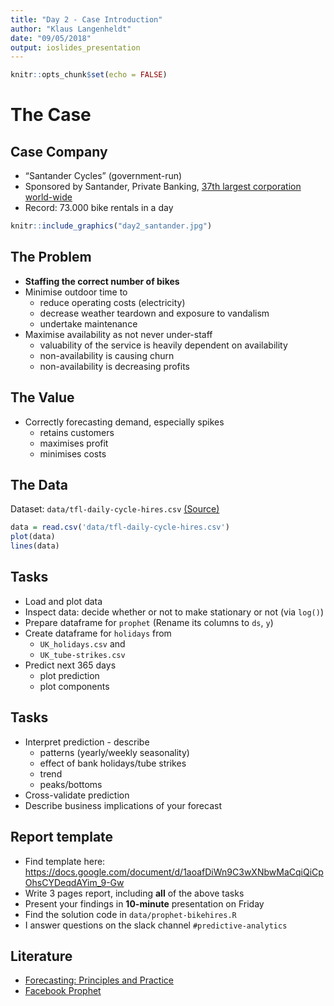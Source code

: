 ```yaml
---
title: "Day 2 - Case Introduction"
author: "Klaus Langenheldt"
date: "09/05/2018"
output: ioslides_presentation
---
```


```r
knitr::opts_chunk$set(echo = FALSE)
```

# The Case

## Case Company
- "Santander Cycles" (government-run)
- Sponsored by Santander, Private Banking, [37th largest corporation world-wide](https://en.wikipedia.org/wiki/Banco_Santander)
- Record: 73.000 bike rentals in a day

```r
knitr::include_graphics("day2_santander.jpg")
```

## The Problem
- __Staffing the correct number of bikes__
- Minimise outdoor time to
    - reduce operating costs (electricity)
    - decrease weather teardown and exposure to vandalism
    - undertake maintenance
- Maximise availability as not never under-staff
    - valuability of the service is heavily dependent on availability
    - non-availability is causing churn
    - non-availability is decreasing profits


## The Value
- Correctly forecasting demand, especially spikes
    - retains customers
    - maximises profit
    - minimises costs
    
## The Data
Dataset: `data/tfl-daily-cycle-hires.csv` [(Source)](https://data.london.gov.uk/dataset/number-bicycle-hires)

```r
data = read.csv('data/tfl-daily-cycle-hires.csv')
plot(data)
lines(data)
```

## Tasks
- Load and plot data
- Inspect data: decide whether or not to make stationary or not (via `log()`)
- Prepare dataframe for `prophet` (Rename its columns to `ds`, `y`)
- Create dataframe for `holidays` from
    - `UK_holidays.csv` and
    - `UK_tube-strikes.csv`
- Predict next 365 days
    - plot prediction
    - plot components
    
## Tasks
- Interpret prediction - describe
    - patterns (yearly/weekly seasonality)
    - effect of bank holidays/tube strikes
    - trend
    - peaks/bottoms
- Cross-validate prediction
- Describe business implications of your forecast


## Report template
- Find template here: <https://docs.google.com/document/d/1aoafDiWn9C3wXNbwMaCqiQiCpOhsCYDeqdAYim_9-Gw>
- Write 3 pages report, including **all** of the above tasks
- Present your findings in **10-minute** presentation on Friday
- Find the solution code in `data/prophet-bikehires.R`
- I answer questions on the slack channel `#predictive-analytics`


## Literature
- [Forecasting: Principles and Practice](https://otexts.org/fpp2/)
- [Facebook Prophet](https://facebook.github.io/prophet/)
